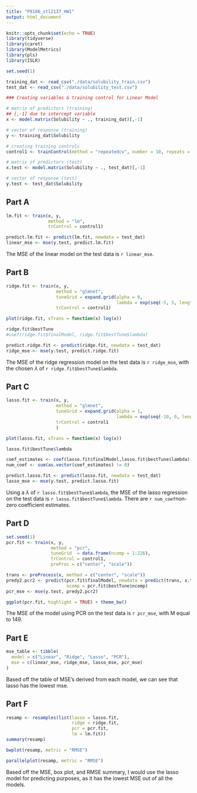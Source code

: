 ```yaml
---
title: "P8106_stl2137_HW1"
output: html_document
---
```


```r
knitr::opts_chunk$set(echo = TRUE)
library(tidyverse)
library(caret)
library(ModelMetrics)
library(pls)
library(ISLR)

set.seed(1)
```

```r
training_dat <- read_csv("./data/solubility_train.csv")
test_dat <- read_csv("./data/solubility_test.csv")
```

```r
### Creating variables & training control for Linear Model 

# matrix of predictors (training)
## [,-1] due to intercept variable
x <- model.matrix(Solubility ~ ., training_dat)[,-1]

# vector of response (training)
y <- training_dat$Solubility

# creating training controls 
control1 <- trainControl(method = "repeatedcv", number = 10, repeats = 5)

# matrix of predictors (test)
x.test <- model.matrix(Solubility ~ ., test_dat)[,-1]

# vector of response (test)
y.test <- test_dat$Solubility
```

## Part A

```r
lm.fit <- train(x, y, 
                method = "lm",
                trControl = control1)

predict.lm.fit <- predict(lm.fit, newdata = test_dat)
linear_mse <- mse(y.test, predict.lm.fit)
```

The MSE of the linear model on the test data is `r linear_mse`.

## Part B 

```r
ridge.fit <- train(x, y, 
                   method = "glmnet",
                   tuneGrid = expand.grid(alpha = 0,
                                          lambda = exp(seq(-5, 5, length = 100))),
                   trControl = control1)

plot(ridge.fit, xTrans = function(x) log(x))

ridge.fit$bestTune
#coef(ridge.fit$finalModel, ridge.fit$bestTune$lambda)

predict.ridge.fit <- predict(ridge.fit, newdata = test_dat)
ridge_mse <- mse(y.test, predict.ridge.fit)
```

The MSE of the ridge regression model on the test data is `r ridge_mse`, with the chosen $\lambda$ of `r ridge.fit$bestTune$lambda`. 

## Part C

```r
lasso.fit <- train(x, y, 
                   method = "glmnet",
                   tuneGrid = expand.grid(alpha = 1,
                                          lambda = exp(seq(-10, 0, length = 100))),
                   trControl = control1
                   )

plot(lasso.fit, xTrans = function(x) log(x))

lasso.fit$bestTune$lambda

coef_estimates <- coef(lasso.fit$finalModel,lasso.fit$bestTune$lambda) 
num_coef <- sum(as.vector(coef_estimates) != 0)

predict.lasso.fit <- predict(lasso.fit, newdata = test_dat)
lasso_mse <- mse(y.test, predict.lasso.fit)
```

Using a $\lambda$ of `r lasso.fit$bestTune$lambda`, the MSE of the lasso regression on the test data is `r lasso.fit$bestTune$lambda`. There are `r num_coef`non-zero coefficient estimates.

## Part D

```r
set.seed(1)
pcr.fit <- train(x, y,
                 method = "pcr",
                 tuneGrid  = data.frame(ncomp = 1:226),
                 trControl = control1,
                 preProc = c("center", "scale"))

trans <- preProcess(x, method = c("center", "scale"))
predy2.pcr2 <- predict(pcr.fit$finalModel, newdata = predict(trans, x.test), 
                       ncomp = pcr.fit$bestTune$ncomp)
pcr_mse <- mse(y.test, predy2.pcr2)

ggplot(pcr.fit, highlight = TRUE) + theme_bw()
```

The MSE of the model using PCR on the test data is `r pcr_mse`, with M equal to 149.

## Part E

```r
mse_table <- tibble(
  model = c("Linear", "Ridge", "Lasso", "PCR"),
  mse = c(linear_mse, ridge_mse, lasso_mse, pcr_mse)
)
```

Based off the table of MSE's derived from each model, we can see that lasso has the lowest mse. 

## Part F

```r
resamp <- resamples(list(lasso = lasso.fit, 
                         ridge = ridge.fit, 
                         pcr = pcr.fit, 
                         lm = lm.fit))
summary(resamp)

bwplot(resamp, metric = "RMSE")

parallelplot(resamp, metric = "RMSE")
```

Based off the MSE, box plot, and RMSE summary, I would use the lasso model for predicting purposes, as it has the lowest MSE out of all the models. 

